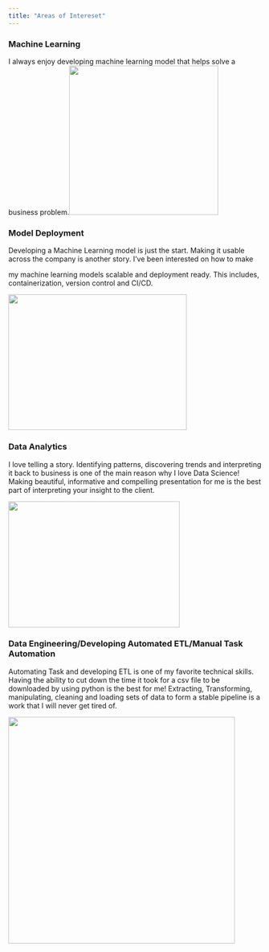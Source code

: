 ```yaml
---
title: "Areas of Intereset"
---
```


### Machine Learning

I always enjoy developing machine learning model that helps solve a business problem.![](images/ml_pic.png){width="297"}

### Model Deployment

Developing a Machine Learning model is just the start. Making it usable across the company is another story. I've been interested on how to make

my machine learning models scalable and deployment ready. This includes, containerization, version control and CI/CD.

![](images/model_dep.png){fig-align="left" width="355" height="270"}

### Data Analytics

I love telling a story. Identifying patterns, discovering trends and interpreting it back to business is one of the main reason why I love Data Science! Making beautiful, informative and compelling presentation for me is the best part of interpreting your insight to the client.

![](images/data_analytics.jpg){fig-align="left" width="341" height="251"}

### Data Engineering/Developing Automated ETL/Manual Task Automation

Automating Task and developing ETL is one of my favorite technical skills. Having the ability to cut down the time it took for a csv file to be downloaded by using python is the best for me! Extracting, Transforming, manipulating, cleaning and loading sets of data to form a stable pipeline is a work that I will never get tired of.

![](images/de.jpg){width="451"}
